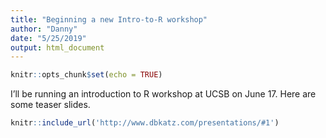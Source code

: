 ```yaml
---
title: "Beginning a new Intro-to-R workshop"
author: "Danny"
date: "5/25/2019"
output: html_document
---
```


```r
knitr::opts_chunk$set(echo = TRUE)
```

I'll be running an introduction to R workshop at UCSB on June 17. Here are some teaser slides. 

```r
knitr::include_url('http://www.dbkatz.com/presentations/#1')
```

